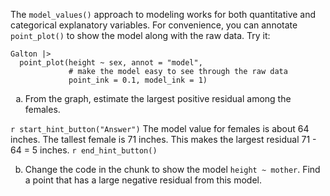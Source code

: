 ::: {.callout-tip #lck-10.03 collapse=true}

The `model_values()` approach to modeling works for both quantitative and categorical explanatory variables. For convenience, you can annotate `point_plot()` to show the model along with the raw data. Try it:

:::: {#lst-resid-point-plot}
```webr-r
Galton |> 
  point_plot(height ~ sex, annot = "model",
             # make the model easy to see through the raw data
             point_ink = 0.1, model_ink = 1)
```
:::

a. From the graph, estimate the largest positive residual among the females.

`r start_hint_button("Answer")`
The model value for females is about 64 inches. The tallest female is 71 inches. This makes the largest residual 71 - 64 = 5 inches.
`r end_hint_button()`

b. Change the code in the chunk to show the model `height ~ mother`. Find a point that has a large negative residual from this model.

:::

